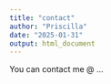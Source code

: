 ```yaml
---
title: "contact"
author: "Priscilla"
date: "2025-01-31"
output: html_document
---
```


You can contact me @ ...